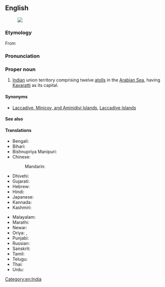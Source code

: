 ==English==
{{wikipedia}}
[[Image:Lakshadweep in India (disputed hatched).svg|thumb|]]

===Etymology===
From {{etyl|sa|-}} {{m|sa|लक्षद्वीप||hundred thousand islands}}

===Pronunciation===
{{IPA|en|/ləkˈʃɑːdwiːp/}}

===Proper noun===
{{en-proper noun}}

# [[Indian]] union territory comprising twelve [[atoll]]s in the [[Arabian Sea]], having [[Kavaratti]] as its capital.

====Synonyms====
* {{q|former names}} [[Laccadive, Minicoy, and Aminidivi Islands]], [[Laccadive Islands]]

====See also====
{{list:union territories/en}}

====Translations====
{{trans-top|union territory of India}}
* Bengali: {{t|bn|লক্ষদ্বীপ}}
* Bihari: {{t|bh|लक्षदीप|tr=lakṣadīp}}
* Bishnupriya Manipuri: {{t|bpy|লাক্ষাদ্বীপ}}
* Chinese:
*: Mandarin: {{t|cmn|拉克沙|tr=Lākèshā|sc=Hani}}
* Dhivehi: {{t|dv|ލަކްޝަދީބު}}
* Gujarati: {{t|gu|લક્ષદ્વીપ}}
* Hebrew: {{t|he|לקשאדוויפ}}
* Hindi: {{t+|hi|लक्षद्वीप}}
* Japanese: {{t|ja|ラクシャディープ|tr=Rakushadīpu}}
* Kannada: {{t|kn|ಲಕ್ಷದ್ವೀಪ}}
* Kashmiri: {{t|ks|لکشادیپ|tr=lakṣadīp}}
{{trans-mid}}
* Malayalam: {{t|ml|ലക്ഷദ്വീപ്|sc=Mlym}}
* Marathi: {{t|mr|लक्षद्वीप}}
* Newar: {{t|new|लक्षद्वीप}}
* Oriya: {{t|or|ଲାକ୍ଷାଦ୍ଵୀପ}}, {{t+|or|ଲାକ୍ଷା ଦ୍ୱୀପ}}
* Punjabi: {{t|pa|ਲਕਸ਼ਦੀਪ}}
* Russian: {{t|ru|Лакшадви́п|m}}
* Sanskrit: {{t|sa|लक्षद्वीप}}
* Tamil: {{t|ta|இலட்சத்தீவுகள்}}
* Telugu: {{t|te|లక్షద్వీపములు}}
* Thai: {{t|th|ลักษทวีป}}
* Urdu: {{t|ur|لکشادیپ|tr=lakṣadvīp}}
{{trans-bottom}}

[[Category:en:India]]